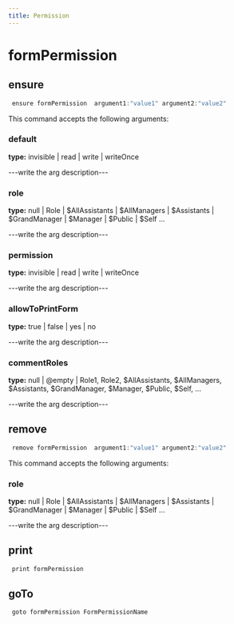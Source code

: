 ```yaml
---
title: Permission
---
```


# formPermission

## ensure

```js filename="Terminal" copy
 ensure formPermission  argument1:"value1" argument2:"value2"
```

This command accepts the following arguments:

### default
**type:** invisible | read | write | writeOnce

---write the arg description---

### role
**type:** null | Role | $AllAssistants | $AllManagers | $Assistants | $GrandManager | $Manager | $Public | $Self ...

---write the arg description---

### permission
**type:** invisible | read | write | writeOnce

---write the arg description---

### allowToPrintForm
**type:** true | false | yes | no

---write the arg description---

### commentRoles
**type:** null | @empty | Role1, Role2, $AllAssistants, $AllManagers, $Assistants, $GrandManager, $Manager, $Public, $Self, ...

---write the arg description---


## remove

```js filename="Terminal" copy
 remove formPermission  argument1:"value1" argument2:"value2"
```

This command accepts the following arguments:

### role
**type:** null | Role | $AllAssistants | $AllManagers | $Assistants | $GrandManager | $Manager | $Public | $Self ...

---write the arg description---


## print

```js filename="Terminal" copy
 print formPermission 
```


## goTo


```js filename="Terminal" copy
 goto formPermission FormPermissionName
```

